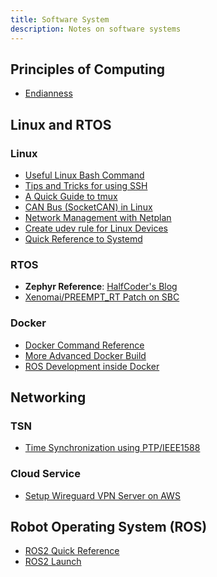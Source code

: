 ```yaml
---
title: Software System
description: Notes on software systems
---
```


## Principles of Computing

* [Endianness](/tech-notes/system/software/endianness)

## Linux and RTOS

### Linux

* [Useful Linux Bash Command](/tech-notes/system/linux/command)
* [Tips and Tricks for using SSH](/tech-notes/system/linux/ssh)
* [A Quick Guide to tmux](/tech-notes/system/linux/tmux)
* [CAN Bus (SocketCAN) in Linux](/tech-notes/system/linux/canbus)
* [Network Management with Netplan](/tech-notes/system/linux/netplan)
* [Create udev rule for Linux Devices](/tech-notes/system/linux/udev-rules)
* [Quick Reference to Systemd](/tech-notes/system/linux/systemd)

### RTOS

* **Zephyr Reference**: [HalfCoder's Blog](https://lgl88911.github.io/)
* [Xenomai/PREEMPT_RT Patch on SBC](/tech-notes/system/hardware)

### Docker

* [Docker Command Reference](/tech-notes/system/application/docker-cmdref)
* [More Advanced Docker Build](/tech-notes/system/application/docker-advanced-build)
* [ROS Development inside Docker](/tech-notes/system/application/ros-inside-docker)

## Networking

### TSN

* [Time Synchronization using PTP/IEEE1588](/tech-notes/system/application/time-sync-using-ptp)

### Cloud Service

* [Setup Wireguard VPN Server on AWS](/tech-notes/system/application/wireguard-on-aws)

## Robot Operating System (ROS)

* [ROS2 Quick Reference](/tech-notes/system/ros/ros2_quick_ref)
* [ROS2 Launch](/tech-notes/system/ros/ros2_launch)